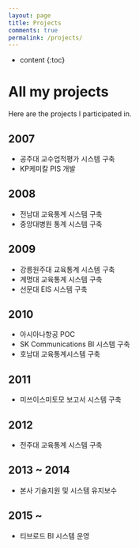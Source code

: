 ```yaml
---
layout: page
title: Projects
comments: true
permalink: /projects/
---
```


* content
{:toc}

# All my projects
Here are the projects I participated in. 

## 2007

* 공주대 교수업적평가 시스템 구축
* KP케미칼 PIS 개발

## 2008

* 전남대 교육통계 시스템 구축
* 중앙대병원 통계 시스템 구축

## 2009

* 강릉원주대 교육통계 시스템 구축
* 계명대 교육통계 시스템 구축
* 선문대 EIS 시스템 구축

## 2010

* 아시아나항공 POC
* SK Communications BI 시스템 구축
* 호남대 교육통계시스템 구축

## 2011

* 미쓰이스미토모 보고서 시스템 구축

## 2012

* 전주대 교육통계 시스템 구축

## 2013 ~ 2014

* 본사 기술지원 및 시스템 유지보수

## 2015 ~

* 티브로드 BI 시스템 운영

